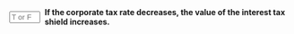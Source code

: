 ::: {.question-block}

<form onsubmit="event.preventDefault(); checkAnswerBox('module8_tf_q100','F')" style="display: flex; align-items: center; gap: 8px;">
  <input type="text" id="module8_tf_q100" name="module8_tf_q100" maxlength="1" placeholder="T or F" style="width: 55px;" data-correct-answer="F" /> 
  <label for="module8_tf_q100"><strong>If the corporate tax rate decreases, the value of the interest tax shield increases.</strong></label>
</form>

<div id="feedback-module8_tf_q100" class="feedback" data-status="" style="display:none;">
FALSE. The value of the interest tax shield is $τ_c \times D$, so a lower corporate tax rate reduces the benefit from debt financing.
</div>

:::
